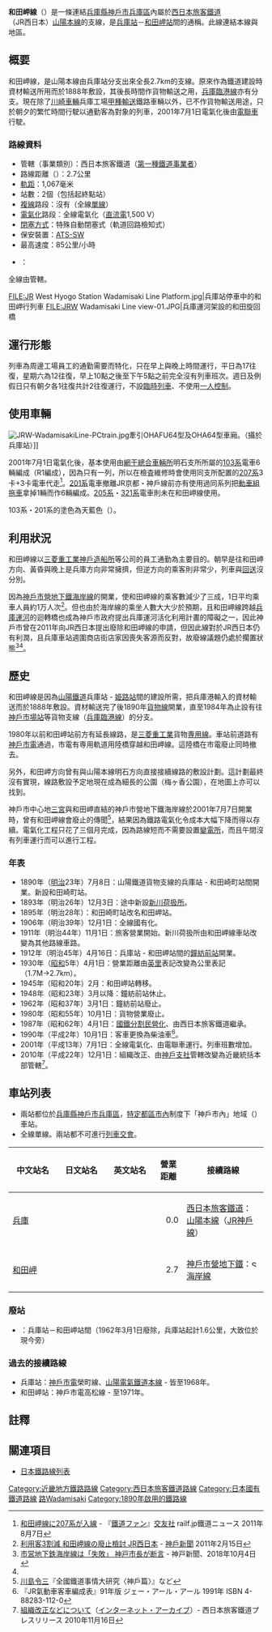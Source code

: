 {{Infobox 鐵道路線
|日文原名 = 和田岬線
|平假名 = わだみさきせん
|羅馬拼音 = Wadamisaki sen
|路線名稱 = [[File:JR_logo_(west).svg|35px]] 和田岬線
|圖片 = Series103 R1.jpg
|圖片大小 = 
|圖片說明 = 和田岬線行走的[[日本國鐵103系電力動車組|103系列車]]
|所在地 = {{JPN}}[[兵庫縣|兵庫縣]][[神戶市|神戶市]][[兵庫區|兵庫區]]
|起點 = [[兵庫站|兵庫站]]
|終點 = [[和田岬站|和田岬站]]
|站數 = 2個
|途經路線 = [[山陽本線|山陽本線]]
|通車 = 1890年7月8日
|擁有者 = [[File:JR_logo_(west).svg|25px]][[西日本旅客鐵道|西日本旅客鐵道]]<!-- 冗長になるため現在の所有運営者のみ -->
|營運者 = [[File:JR_logo_(west).svg|25px]][[西日本旅客鐵道|西日本旅客鐵道]]
|使用車輛 = [[日本國鐵103系電力動車組|103系]]、[[JR西日本207系電力動車組|207系]]<ref>207系只會於103系進行維修時使用</ref>
|路線距離 = 2.7公里
|軌距 = 1,067毫米（[[窄軌|窄軌]]）
|軌道數量 = [[單線鐵路|單線]]
|電氣化方式 = [[直流電|直流電]]1,500 [[伏特|V]] [[高架電纜|高架電纜]]
|最高速度 = 85公里/小時
|路線圖 = [[File:Map_of_Wadamisaki_Line.png|300px]]
}}
{{和田岬線RDT}}
'''和田岬線'''（{{jpn|j=和田岬線|hg=わだみさきせん|rm=Wadamisaki sen|f=y}}）是一條連結[[兵庫縣|兵庫縣]][[神戶市|神戶市]][[兵庫區|兵庫區]]內屬於[[西日本旅客鐵道|西日本旅客鐵道]]（JR西日本）[[山陽本線|山陽本線]]的支線，是[[兵庫站|兵庫站]]－[[和田岬站|和田岬站]]間的通稱。此線連結本線與{{link-ja|和田岬|和田岬}}地區。

== 概要 ==
和田岬線，是山陽本線由兵庫站分支出來全長2.7km的支線。原來作為鐵道建設時資材輸送所用而於1888年敷設，其後長時間作貨物輸送之用，[[兵庫臨港線|兵庫臨港線]]亦有分支。現在除了[[川崎車輛|川崎車輛]]兵庫工場[[甲種輸送|甲種輸送]]鐵路車輛以外，已不作貨物輸送用途，只於朝夕的繁忙時間行駛以通勤客為對象的列車，2001年7月1日電氣化後由[[電聯車|電聯車]]行駛。

=== 路線資料 ===
* 管轄（事業類別）：西日本旅客鐵道（[[鐵路公司#第一種鐵道事業者|第一種鐵道事業者]]）
* 路線距離（{{link-ja|營業距離|営業キロ}}）：2.7公里
* [[軌距|軌距]]：1,067毫米
* 站數：2個（包括起終點站）
* [[複線鐵路|複線]]路段：沒有（全線[[單線鐵路|單線]]）
* [[電氣化鐵路|電氣化]]路段：全線電氣化（[[直流電|直流電]]1,500 V）
* [[閉塞_(鐵路)|閉塞方式]]：特殊自動閉塞式（軌道回路檢知式）
* 保安裝置：[[自動列車停止裝置|ATS-SW]]
* 最高速度：85公里/小時
* {{link-ja|運轉指令所|運転指令所}}：{{link-ja|大阪綜合指令所|大阪総合指令所}}

全線由{{link-ja|西日本旅客鐵道近畿統括本部|西日本旅客鉄道近畿統括本部|近畿統括本部}}管轄。

<!--
== 沿線概況 ==

兵庫站では和田岬線の専用ホームから發車する。兵庫站を發車してから[[鷹取站|鷹取站]]へ向かう小運轉線と分岐し、カーブを通過して南西方向から南東方向に進路を変える。[[國道2號|國道2號]]と[[阪神高速3號神戶線|阪神高速3號神戶線]]の高架橋をくぐると、[[川崎重工業|川崎重工業]]兵庫工場（[[川崎重工業車輛カンパニー|川崎重工業車輛カンパニー]]）につながる専用線が直線方向に分岐しているが、和田岬線は左へと分岐して同工場の北東側を真っ直ぐ進む。沿線には工場が多いが、マンションも見受けられる。やがて兵庫運河を渡る[[和田旋回橋|和田旋回橋]]を通過するが、運河を利用する船舶の航行のための日本國内の鐵道用としては数少ない[[旋回橋|旋回橋]]である。ただし、現在は固定されており、動くことはない。

右手には工場や住宅の合間から、[[御崎公園球技場|御崎公園球技場]]（ノエビアスタジアム神戶）が見え始めると、まもなく終點の和田岬站に到着する。和田岬線には中間站がないため、利用者はすべて兵庫站と和田岬站を行き來する人である。そのため、和田岬站には[[自動券売機|自動券売機]]・[[自動改札機|自動改札機]]もなく、代わりに兵庫站構内の乘り換え改札口で和田岬站の改札業務が行われている<ref>[http://www.jr-odekake.net/eki/premises.php?id=0610642 和田岬站│構内圖：JRおでかけネット] - 西日本旅客鐵道</ref>。この改札口は和田岬線が運轉する時間帯のみ利用できる。この分岐站で集改札と終端站發着の乘車券などを發売する方式は[[東武大師線|東武大師線]]や[[名鐵築港線|名鐵築港線]]でも見られる。-->

<gallery>
FILE:JR West Hyogo Station Wadamisaki Line Platform.jpg|兵庫站停車中的和田岬行列車
FILE:JRW Wadamisaki Line view-01.JPG|兵庫運河架設的和田旋回橋
</gallery>

== 運行形態 ==
列車為周邊工場員工的通勤需要而特化，只在早上與晚上時間運行，平日為17往復，星期六為12往復，早上10點之後至下午5點之前完全沒有列車班次。週日及例假日只有朝夕各1往復共計2往復運行，不設[[臨時列車|臨時列車]]、不使用[[一人控制|一人控制]]。

== 使用車輛 ==
[[File:JRW-WadamisakiLine-PCtrain.jpg|thumb]]牽引OHAFU64型及OHA64型車廂。（攝於兵庫站）]]

2001年7月1日電氣化後，基本使用由[[網干總合車輛所|網干總合車輛所]]明石支所所屬的[[國鐵103系電車|103系]]電車6輛編成（R1編成），因為只有一列，所以在檢査維修時會使用同支所配置的[[JR西日本207系電車|207系]]3卡+3卡電車代走<ref>[http://railf.jp/news/2011/08/07/060000.html 和田岬線に207系が入線] {{Wayback|url=http://railf.jp/news/2011/08/07/060000.html |date=20201125192615 }} - 『[[鐵道ファン_(雑誌)|鐵道ファン]]』[[交友社|交友社]] railf.jp鐵道ニュース 2011年8月7日</ref>。[[國鐵201系電車|201系]]電車撤離JR京都・神戶線前亦有使用過同系列把[[動車組拖車|動車組拖車]]拿掉1輛而作6輛編成。[[國鐵205系電車|205系]]・[[JR西日本321系電車|321系]]電車則未在和田岬線使用。

103系・201系的塗色為天藍色（{{link-ja|青22號|青22号}}）。

== 利用狀況 ==
和田岬線以[[三菱重工業神戶造船所|三菱重工業神戶造船所]]等公司的員工通勤為主要目的。朝早是往和田岬方向、黃昏與晚上是兵庫方向非常擁擠，但逆方向的乘客則非常少，列車與[[回送|回送]]沒分別。

因為[[神戶市營地下鐵海岸線|神戶市營地下鐵海岸線]]的開業，使和田岬線的乘客數減少了三成，1日平均乘車人員約1万人次<ref name="kobe_20110215">[http://www.kobe-np.co.jp/news/shakai/0003805740.shtml 利用客3割減 和田岬線の廢止檢討 JR西日本] {{Wayback|url=http://www.kobe-np.co.jp/news/shakai/0003805740.shtml |date=20110218172355 }} - [[神戶新聞|神戶新聞]] 2011年2月15日</ref>。但也由於海岸線的乘坐人數大大少於預期，且和田岬線跨越[[兵庫運河|兵庫運河]]的迴轉橋也成為神戶市政府提出兵庫運河活化利用計畫的障礙之一，因此神戶市曾在2011年向JR西日本提出廢除和田岬線的申請，但因此線對於JR西日本仍有利潤，且兵庫車站週圍商店街店家因喪失客源而反對，故廢線議題仍處於擱置狀態<ref>[https://www.kobe-np.co.jp/news/sougou/201810/0011702954.shtml 市営地下鉄海岸線は「失敗」 神戸市長が断言] {{Wayback|url=https://www.kobe-np.co.jp/news/sougou/201810/0011702954.shtml |date=20190512145949 }} - 神戸新聞、2018年10月4日</ref><ref name="kobe_20110215" />。


<!--
== 廢止に向けた動き ==
神戶市は[[兵庫運河|兵庫運河]]を活用したウォーターフロント計劃を進めており、その中で「運河の中央部をまたぐ和田岬線が船の航行を阻害し、地域を分斷している」として、神戶市がJR西日本に対して廢止を求める要望書を提出し、2011年度にJR西日本と神戶市で協議が行われる予定と同年2月に報じられた<ref name="kobe_20110215" />。神戶市は川崎重工業兵庫工場への専用線の分岐點から和田岬站までの廢線を求めており<ref>[http://www.city.kobe.lg.jp/information/mayor/teireikaiken/h23/230221.html 定例會見 2011年（平成23年）2月21日] {{Wayback|url=http://www.city.kobe.lg.jp/information/mayor/teireikaiken/h23/230221.html |date=20111224200139 }} - 神戶市 2011年2月22日</ref>、2012年度に廢止を視野に入れた地域活性化策をまとめることになった<ref name="asahi_20120105">[http://www.asahi.com/kansai/sumai/news/OSK201201050065.html 清盛で街おこし、難関は在來線 JR和田岬線廢線論議] - [[朝日新聞|朝日新聞]] 2012年1月5日</ref>。神戶市が設置した兵庫運河を活用した活性化會議においては、ワークショップで和田岬線を地域資源として活用化する提案や、和田旋回橋の橋脚を除去して船の運航への支障をなくせないかといった提案もなされた<ref>{{PDFlink|[http://www.city.kobe.lg.jp/ward/activate/unga/ungakassei/img/news3go.pdf 兵庫運河まちづくりニュース 第3號]}} 2012年7月</ref>。

活性化會議は報告書『兵庫運河周辺地域のまちの將來像』を、中間案を公表して意見募集した後、2012年12月に市に提出した<ref>{{PDFlink|[http://www.city.kobe.lg.jp/ward/activate/unga/ungakassei/img/unga_syouraizou.pdf 兵庫運河周辺地域のまちの將來像]}} - 神戶市ウェブサイト</ref>。報告書では、昼間の増發やイベント列車の運行、中間站の設置といった和田岬線の活用についてJR西日本と協議をおこなったが、大幅な利用客の増加が見込めず、投資のための費用が課題になるという理由でこれに沿った「將來像」は作成しなかった。一方、様々な意見があることを考慮して「廢止した場合のイメージ」を示すにとどめ、「関係する企業や利用者など様々な関係者がいる中で地域住民だけで決定することは難しく、和田岬線のあり方について結論付けない」とした。「廢止した場合のイメージ」のみという内容は中間案から変更されておらず、意見募集に際しては存續・活用を求める意見が10以上、産業遺産として活用を求める意見が3つ寄せられている（廢止・プロムナード化を前提とした意見は2つ）<ref>{{PDFlink|[http://www.city.kobe.lg.jp/ward/activate/unga/ungakassei/img/iken_kekka.pdf 「兵庫運河周辺まちの將來像（案）」に対する意見募集結果]}} - 神戶市ウェブサイト</ref>。

一方、和田岬線と競合関係にある地下鐵海岸線を運營する神戶市は、2001年7月に地下鐵海岸線を開業させた。地下鐵の開業によって多くの利用客が和田岬線から移るとし、和田岬線の廢線を前提として利用者数は年間13万人と予測をしていたが、海岸線の利用客は予測を大きく下回った約4万人で推移し、累積赤字は約830億円に達しており、神戶市が和田岬線の廢線を求めているのは、地下鐵海岸線の利用促進を圖る狙いもあるとみられている<ref name="kobe_20110215" />。しかし、和田岬線の乘り換え站である兵庫站周辺の商店街からは反發の声も上がっており、JR西日本も黒字路線で廢止を求める理由はまったくないとしながらも、廢止は地元の總意を條件に檢討するとしている<ref name="asahi_20120105" />。
-->

== 歷史 ==
和田岬線是因為[[山陽鐵道|山陽鐵道]]兵庫站 - [[姫路站|姫路站]]間的建設所需，把兵庫港輸入的資材輸送而於1888年敷設。資材輸送完了後1890年[[貨物線|貨物線]]開業，直至1984年為止設有往[[神戶市場站|神戶市場站]]等貨物支線（[[兵庫臨港線|兵庫臨港線]]）的分支。

1980年以前和田岬站前方有延長線路，是[[三菱重工業|三菱重工業]]貨物[[専用鐵道|専用線]]。車站前道路有[[神戶市電|神戶市電]]通過，市電有専用軌道用陸橋穿越和田岬線。這陸橋在市電廢止同時撤去。

另外，和田岬方向曾有與山陽本線明石方向直接接續線路的敷設計劃。這計劃最終沒有實現，線路敷設予定地現在成為細長的公園（梅ヶ香公園），在地圖上亦可以找到。

神戶市中心地[[三宮|三宮]]與和田岬直結的神戶市營地下鐵海岸線於2001年7月7日開業時，曾有和田岬線會廢止的傳聞<ref>[[川島令三|川島令三]]『全國鐵道事情大研究〈神戶篇〉』など</ref>，結果因為鐵路電氣化令成本大幅下降而得以存續。電氣化工程只花了三個月完成，因為路線短而不需要設置[[變電所|變電所]]，而且午間沒有列車運行而可以進行工程。
<!--
2003年からは、和田岬站近くに開業した[[御崎公園球技場|御崎公園球技場]]（神戶ウイングスタジアム）への観客輸送も担うようになった。なお、2002年の[[2002_FIFAワールドカップ|FIFAワールドカップ]]では同球技場も會場となったが、輸送力不足と混雑によるトラブル發生を懸念して和田岬線では試合当日は全列車を運休とし、応援する國別にサポーターを分離した上で[[御崎公園站|御崎公園站]]と[[兵庫站|兵庫站]]とにそれぞれ徒歩で誘導した。-->

=== 年表 ===
* 1890年（[[明治|明治]]23年）7月8日：山陽鐵道貨物支線的兵庫站 - 和田崎町站間開業。新設和田崎町站。
* 1893年（明治26年）12月3日：途中新設[[新川站_(兵庫縣)|新川荷扱所]]。
* 1895年（明治28年）：和田崎町站改名和田岬站。
* 1906年（明治39年）12月1日：全線國有化。
* 1911年（明治44年）11月1日：旅客營業開始。新川荷扱所由和田岬線車站改變為其他路線車路。
* 1912年（明治45年）4月16日：兵庫站 - 和田岬站間的[[鐘紡前站|鐘紡前站]]開業。
* 1930年（[[昭和|昭和]]5年）4月1日：營業距離由[[英里|英里]]表記改變為公里表記 （1.7M→2.7km）。
* 1945年（昭和20年）2月：和田岬站轉移。
* 1948年（昭和23年）3月以降：鐘紡前站休止。
* 1962年（昭和37年）3月1日：鐘紡前站廢止。
* 1980年（昭和55年）10月1日：貨物營業廢止。
* 1987年（昭和62年）4月1日：[[國鐵分割民營化|國鐵分割民營化]]、由西日本旅客鐵道繼承。
* 1990年（平成2年）10月1日：客車更換為柴油車<ref name="jrr_1991">『JR氣動車客車編成表』91年版 ジェー・アール・アール 1991年 ISBN 4-88283-112-0</ref>。
* 2001年（平成13年）7月1日：全線電氣化、由電聯車運行。列車班數增加。
* 2010年（平成22年）12月1日：組織改正、由[[西日本旅客鐵道神戶支社|神戶支社]]管轄改變為近畿統括本部管轄<ref>[https://web.archive.org/web/20101204082729/http://www.westjr.co.jp/news/newslist/article/1175068_799.html 組織改正などについて]（[[インターネット・アーカイブ|インターネット・アーカイブ]]）- 西日本旅客鐵道プレスリリース 2010年11月16日</ref>。

== 車站列表 ==
* 兩站都位於[[兵庫縣|兵庫縣]][[神戶市|神戶市]][[兵庫區|兵庫區]]，[[特定都區市內|特定都區市內]]制度下「神戶市內」地域（{{JR特定都區市內|神}}）車站。
* 全線單線。兩站都不可進行[[列車交會|列車交會]]。

{| class="wikitable" rules="all"
|-
!style="width:5em;"|中文站名
!style="width:5em;"|日文站名
!style="width:5em;"|英文站名
!style="width:2.5em;"|營業距離
!接續路線
|-
|[[兵庫站|兵庫]]
|{{lang|ja|兵庫}}
|{{lang|en|Hyōgo}}
|style="text-align:right;"|0.0
|[[西日本旅客鐵道|西日本旅客鐵道]]：{{JR西路線記號|K|A}} [[山陽本線|山陽本線]]（[[JR神戶線|JR神戶線]]）
|-
|[[和田岬站|和田岬]]
|{{lang|ja|和田岬}}
|{{lang|en|Wadamisaki}}
|style="text-align:right;"|2.7
|[[神戶市營地下鐵|神戶市營地下鐵]]：[[File:Subway_KobeKaigan.svg|13px]][[海岸線_(神戶市營地下鐵)|海岸線]]
|}

=== 廢站 ===
* {{link-ja|鐘紡前站|鐘紡前駅}}：兵庫站－和田岬站間（1962年3月1日廢除，兵庫站起計1.6公里，大致位於現今{{link-ja|神戶百年紀念醫院|神戸百年記念病院}}旁）

=== 過去的接續路線 ===
* 兵庫站：[[神戶市電|神戶市電]]榮町線、[[山陽電氣鐵道|山陽電氣鐵道]][[山陽電氣鐵道本線|本線]] - 皆至1968年。
* 和田岬站：神戶市電高松線  - 至1971年。

== 註釋 ==
{{Reflist}}

== 關連項目 ==
*[[日本鐵路線列表|日本鐵路線列表]]
{{JR神戶線}}
{{JR西日本鐵路網}}
{{西日本旅客鐵道近畿地域}}
{{京阪神大眾運輸}}
{{DEFAULTSORT:Wadamisaki}}
[[Category:近畿地方鐵路路線|Category:近畿地方鐵路路線]]
[[Category:西日本旅客鐵道路線|Category:西日本旅客鐵道路線]]
[[Category:日本國有鐵道路線|Category:日本國有鐵道路線]]
[[Category:山陽鐵道|路Wadamisaki]]
[[Category:1890年啟用的鐵路線|Category:1890年啟用的鐵路線]]